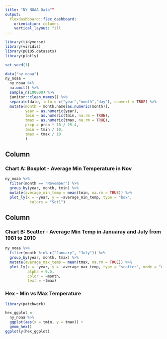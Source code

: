 ```yaml
---
title: "NY NOAA Data""
output: 
  flexdashboard::flex_dashboard:
    orientation: columns
    vertical_layout: fill
---
```


```r
library(tidyverse)
library(viridis)
library(p8105.datasets)
library(plotly)
```

```r
set.seed(1)

data("ny_noaa")
ny_noaa = 
  ny_noaa %>% 
  na.omit() %>% 
  sample_n(100000) %>% 
  janitor::clean_names() %>% 
  separate(date, into = c("year","month","day"), convert = TRUE) %>% 
  mutate(month = month.name[as.numeric(month)],
         year = as.numeric(year), 
         tmin = as.numeric(tmin, na.rm = TRUE),
         tmax = as.numeric(tmax, na.rm = TRUE), 
         prcp = prcp * 10 / 25.4,
         tmin = tmin / 10,  
         tmax = tmax / 10
         ) 
```

Column {data-width=500}
-----------------------------------------------------------------------
### Chart A: Boxplot - Average Min Temperature in Nov

```r
ny_noaa %>% 
  filter(month == "November") %>% 
  group_by(year, month, tmin) %>% 
  mutate(average_min_temp = mean(tmin, na.rm = TRUE)) %>% 
  plot_ly(x = ~year, y = ~average_min_temp, type = "box", 
           colors = "Set1")
```
  
Column {data-width=500}
-----------------------------------------------------------------------

### Chart B: Scatter - Average Min Temp in Januaray and July from 1981 to 2010

```r
ny_noaa %>%
  filter(month %in% c("January", "July")) %>% 
  group_by(year, month, tmax) %>% 
  mutate(average_max_temp = mean(tmax, na.rm = TRUE)) %>% 
  plot_ly(x = ~year, y = ~average_max_temp, type = "scatter", mode = "markers", 
          alpha = 0.5, 
          color = ~month, 
          text = ~tmax)
```

### Hex - Min vs Max Temperature

```r
library(patchwork)

hex_ggplot = 
  ny_noaa %>% 
  ggplot(aes(x = tmin, y = tmax)) + 
  geom_hex()
ggplotly(hex_ggplot)  
```